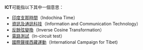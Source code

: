 '''ICT'''可能指以下其中一個意思：

* [[UTC+7|印度支那時間]]（Indochina Time）
* [[資訊及通訊科技|資訊及通訊科技]]（Information and Communication Technology）
* [[反餘弦變換|反餘弦變換]]（Inverse Cosine Transformation）
* [[電路測試|電路測試]]（In-circuit test）
*[[國際聲援西藏運動|國際聲援西藏運動]]（International Campaign for Tibet)


{{disambig|cat=三字拉丁字母縮寫消歧義}}
